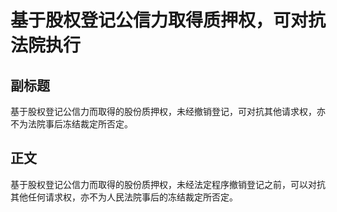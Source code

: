 # 基于股权登记公信力取得质押权，可对抗法院执行
## 副标题
基于股权登记公信力而取得的股份质押权，未经撤销登记，可对抗其他请求权，亦不为法院事后冻结裁定所否定。
## 正文
基于股权登记公信力而取得的股份质押权，未经法定程序撤销登记之前，可以对抗其他任何请求权，亦不为人民法院事后的冻结裁定所否定。
